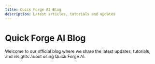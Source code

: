 ```yaml
---
title: Quick Forge AI Blog
description: Latest articles, tutorials and updates
---
```


# Quick Forge AI Blog

Welcome to our official blog where we share the latest updates, tutorials, and insights about using Quick Forge AI.
